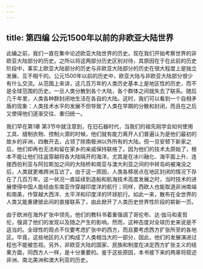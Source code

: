 ```yaml
---
---
---
```

title: 第四编 公元1500年以前的非欧亚大陆世界
---




此编之前，我们一直在集中论述欧亚大陆世界的历史。现在我们开始考察世界的非欧亚大陆部分的历史。之所以将这两部分历史区别对待，其原因在于在此前的历史阶段中，事实上欧亚大陆部分的历史与非欧亚大陆部分的历史在很大程度上是独立发展、互不相千的。公元1500年以前的历史中，欧亚大陆与非欧亚大陆部分很少有什么交流。从范围上来讲，这几百万年的人类历史基本上是地区性的历史，而不是全球范围的历史。一旦人类分散到各个大陆，各个群体之间就失去了联系。随后几千年里，人类各种群封闭地生活在各自的大陆。这时，我们可以看到一个自相矛盾的现象：人类技术水平的发展不但导致了人类在早期的分散和封闭，而且在之后又使得他们逐渐交往、重归统一。

我们早在第1章 第3节中就注意到，在旧石器时代，当我们的祖先刚学会如何使用工具、缝制衣物、控制火源的时候，他们就有能力离开人们普遍认为是他们最初的故乡的非洲，四散开去，占领了除南极洲以外所有的大陆。但一旦安顿下新家之后，他们却再也无法和留在家乡的亲戚保持联络了。因为他们的技术太原始了，根本不能让他们往返穿越将各大陆隔开的海洋。尤其是在冰川融化、海平面上升、连接西伯利亚与阿拉斯加之间的大陆桥和南亚与澳大利亚之间的中转岛屿被淹没之后，人类就更难跨洲互访了。由于这一原因，人类各移居点在地区封闭的情况下存在了几百万年。这一状况一直延续到造船和航海技术高度发展之时，当时技术的进展使得中国人能经由东南亚作穿越印度洋的航行；同样，西欧人也能取道非洲南端和南美，作穿越大西洋、太平洋和印度洋的环球航行。如此一来，散布在全世界的人类又能重建彼此间的直接联系了，由此掀开了人类历史世界性阶段的崭新一页。

由于欧洲在海外扩张中领先，他们的教科书着重强调了哥伦布、达·伽马和麦哲伦，强调了他们的发现以及随之产生的影响。然而，这种态度对全球历史来说是不适当的。全球性的观点不仅要考虑扩张中的西方，而且要考虑西方扩张所至的各地区。毕竟，这些地区的人们构成了人类相当大的一部分，因此，他们的发展演进过程也不能被忽视。另外，非欧亚大陆的国家、民族和制度在决定西方扩张主义的结果方面，同西方人一样，是十分重要的。鉴于这些原因，本书接下来的两章将叙述非洲、南北美洲和澳大利亚的历史。